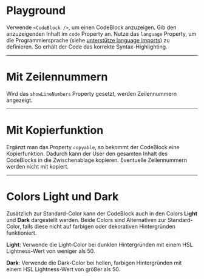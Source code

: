 # Playground

Verwende `<CodeBlock />`, um einen CodeBlock anzuzeigen. Gib den anzuzeigenden
Inhalt im `code` Property an. Nutze das `language` Property, um die
Programmiersprache (siehe
[unterstütze language imports](https://github.com/react-syntax-highlighter/react-syntax-highlighter/blob/HEAD/AVAILABLE_LANGUAGES_HLJS.MD))
zu definieren. So erhält der Code das korrekte Syntax-Highlighting.

<LiveCodeEditor />

---

# Mit Zeilennummern

Wird das `showLineNumbers` Property gesetzt, werden Zeilennummern angezeigt.

<LiveCodeEditor example="lineNumbers" editorCollapsed />

---

# Mit Kopierfunktion

Ergänzt man das Property `copyable`, so bekommt der CodeBlock eine
Kopierfunktion. Dadurch kann der User den gesamten Inhalt des CodeBlocks in die
Zwischenablage kopieren. Eventuelle Zeilennummern werden nicht mit kopiert.

<LiveCodeEditor example="copyable" editorCollapsed />

---

# Colors Light und Dark

Zusätzlich zur Standard-Color kann der CodeBlock auch in den Colors **Light**
und **Dark** dargestellt werden. Beide Colors sind Alternativen zur
Standard-Color, falls diese nicht auf farbigen oder dekorativen Hintergründen
funktioniert.

<LiveCodeEditor example="dark" bgColor="light" editorCollapsed />

<LiveCodeEditor example="light" bgColor="dark" editorCollapsed />

**Light**: Verwende die Light-Color bei dunklen Hintergründen mit einem HSL
Lightness-Wert von weniger als 50.

**Dark**: Verwende die Dark-Color bei hellen, farbigen Hintergründen mit einem
HSL Lightness-Wert von größer als 50.
